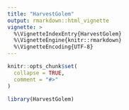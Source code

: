 ```yaml
---
title: "HarvestGolem"
output: rmarkdown::html_vignette
vignette: >
  %\VignetteIndexEntry{HarvestGolem}
  %\VignetteEngine{knitr::rmarkdown}
  %\VignetteEncoding{UTF-8}
---
```


```r
knitr::opts_chunk$set(
  collapse = TRUE,
  comment = "#>"
)
```

```r
library(HarvestGolem)
```
